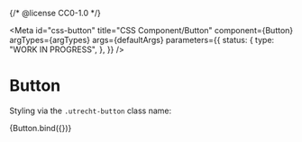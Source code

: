 {/* @license CC0-1.0 */}


<Meta
  id="css-button"
  title="CSS Component/Button"
  component={Button}
  argTypes={argTypes}
  args={defaultArgs}
  parameters={{
    status: {
      type: "WORK IN PROGRESS",
    },
  }}
/>

# Button

Styling via the `.utrecht-button` class name:

<Canvas>
  <Story name="Default" args={exampleArgs}>
    {Button.bind({})}
  </Story>
</Canvas>

<ArgsTable story="Default" />
